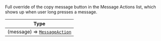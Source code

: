 Full override of the copy message button in the Message Actions list, which shows up when user long presses a message.

| Type |
| - |
| (message) => [`MessageAction`](/reactnative/object-types/message-action) |
